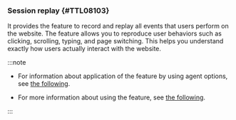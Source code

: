 ### Session replay {#TTL08103}

<InDoc pages="analyze-ajax-hitmap"><ImgLang img='browser-analysis-ajax-hitmap-session-replay.png' desc='Session replay' /></InDoc>

<InDoc pages="user-session-log-search"><ImgLang img="browser-analysis-user-session-log-details-session-replay.png" desc="Session replay" /></InDoc>

It provides the feature to record and replay all events that users perform on the website. The <Cmdname sid="TTL08103" className="uitext" /> feature allows you to reproduce user behaviors such as clicking, scrolling, typing, and page switching. This helps you understand exactly how users actually interact with the website. 

:::note

- For information about application of the <Cmdname sid="TTL08103" className="uitext" /> feature by using agent options, see [the following](session-replay#set-agentoption).

- For more information about using the <Cmdname sid="TTL08103" className="uitext" /> feature, see [the following](session-replay#usage).

:::
